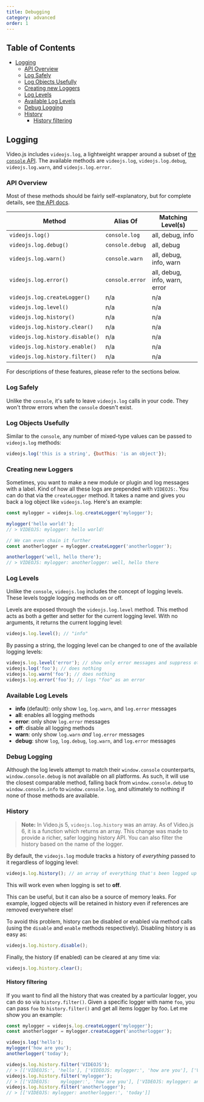 ```yaml
---
title: Debugging
category: advanced
order: 1
---
```


## Table of Contents

* [Logging](#logging)
  * [API Overview](#api-overview)
  * [Log Safely](#log-safely)
  * [Log Objects Usefully](#log-objects-usefully)
  * [Creating new Loggers](#creating-new-loggers)
  * [Log Levels](#log-levels)
  * [Available Log Levels](#available-log-levels)
  * [Debug Logging](#debug-logging)
  * [History](#history)
    * [History filtering](#history-filtering)

## Logging

Video.js includes `videojs.log`, a lightweight wrapper around a subset of [the `console` API][console]. The available methods are `videojs.log`, `videojs.log.debug`, `videojs.log.warn`, and `videojs.log.error`.

### API Overview

Most of these methods should be fairly self-explanatory, but for complete details, see [the API docs][api].

| Method                          | Alias Of        | Matching Level(s)             |
| ------------------------------- | --------------- | ----------------------------- |
| `videojs.log()`                 | `console.log`   | all, debug, info              |
| `videojs.log.debug()`           | `console.debug` | all, debug                    |
| `videojs.log.warn()`            | `console.warn`  | all, debug, info, warn        |
| `videojs.log.error()`           | `console.error` | all, debug, info, warn, error |
| `videojs.log.createLogger()`    | n/a             | n/a                           |
| `videojs.log.level()`           | n/a             | n/a                           |
| `videojs.log.history()`         | n/a             | n/a                           |
| `videojs.log.history.clear()`   | n/a             | n/a                           |
| `videojs.log.history.disable()` | n/a             | n/a                           |
| `videojs.log.history.enable()`  | n/a             | n/a                           |
| `videojs.log.history.filter()`  | n/a             | n/a                           |

For descriptions of these features, please refer to the sections below.

### Log Safely

Unlike the `console`, it's safe to leave `videojs.log` calls in your code. They won't throw errors when the `console` doesn't exist.

### Log Objects Usefully

Similar to the `console`, any number of mixed-type values can be passed to `videojs.log` methods:

```js
videojs.log('this is a string', {butThis: 'is an object'});
```

### Creating new Loggers

Sometimes, you want to make a new module or plugin and log messages with a label. Kind of how all these logs are prepended with `VIDEOJS:`. You can do that via the `createLogger` method. It takes a name and gives you back a log object like `videojs.log`. Here's an example:

```js
const mylogger = videojs.log.createLogger('mylogger');

mylogger('hello world!');
// > VIDEOJS: mylogger: hello world!

// We can even chain it further
const anotherlogger = mylogger.createLogger('anotherlogger');

anotherlogger('well, hello there');
// > VIDEOJS: mylogger: anotherlogger: well, hello there
```

### Log Levels

Unlike the `console`, `videojs.log` includes the concept of logging levels. These levels toggle logging methods on or off.

Levels are exposed through the `videojs.log.level` method. This method acts as both a getter and setter for the current logging level. With no arguments, it returns the current logging level:

```js
videojs.log.level(); // "info"
```

By passing a string, the logging level can be changed to one of the available logging levels:

```js
videojs.log.level('error'); // show only error messages and suppress others
videojs.log('foo'); // does nothing
videojs.log.warn('foo'); // does nothing
videojs.log.error('foo'); // logs "foo" as an error
```

### Available Log Levels

* **info** (default): only show `log`, `log.warn`, and `log.error` messages
* **all**: enables all logging methods
* **error**: only show `log.error` messages
* **off**: disable all logging methods
* **warn**: only show `log.warn` _and_ `log.error` messages
* **debug**: show `log`, `log.debug`, `log.warn`, and `log.error` messages

### Debug Logging

Although the log levels attempt to match their `window.console` counterparts, `window.console.debug` is not available on all platforms. As such, it will use the closest comparable method, falling back from `window.console.debug` to `window.console.info` to `window.console.log`, and ultimately to nothing if none of those methods are available.

### History

> **Note:** In Video.js 5, `videojs.log.history` was an array. As of Video.js 6, it is a function which returns an array. This change was made to provide a richer, safer logging history API. You can also filter the history based on the name of the logger.

By default, the `videojs.log` module tracks a history of _everything_ passed to it regardless of logging level:

```js
videojs.log.history(); // an array of everything that's been logged up to now
```

This will work even when logging is set to **off**.

This can be useful, but it can also be a source of memory leaks. For example, logged objects will be retained in history even if references are removed everywhere else!

To avoid this problem, history can be disabled or enabled via method calls (using the `disable` and `enable` methods respectively). Disabling history is as easy as:

```js
videojs.log.history.disable();
```

Finally, the history (if enabled) can be cleared at any time via:

```js
videojs.log.history.clear();
```

#### History filtering

If you want to find all the history that was created by a particular logger, you can do so via `history.filter()`.
Given a specific logger with name `foo`, you can pass `foo` to `history.filter()` and get all items logger by foo.
Let me show you an example:

```js
const mylogger = videojs.log.createLogger('mylogger');
const anotherlogger = mylogger.createLogger('anotherlogger');

videojs.log('hello');
mylogger('how are you');
anotherlogger('today');

videojs.log.history.filter('VIDEOJS');
// > [['VIDEOJS:', 'hello'], ['VIDEOJS: mylogger:', 'how are you'], ['VIDEOJS: mylogger: anotherlogger:', 'today']]
videojs.log.history.filter('mylogger');
// > [['VIDEOJS:    mylogger:', 'how are you'], ['VIDEOJS: mylogger: anotherlogger:', 'today']]
videojs.log.history.filter('anotherlogger');
// > [['VIDEOJS: mylogger: anotherlogger:', 'today']]
```

[api]: https://docs.videojs.com/

[console]: https://developer.mozilla.org/en-US/docs/Web/API/Console
